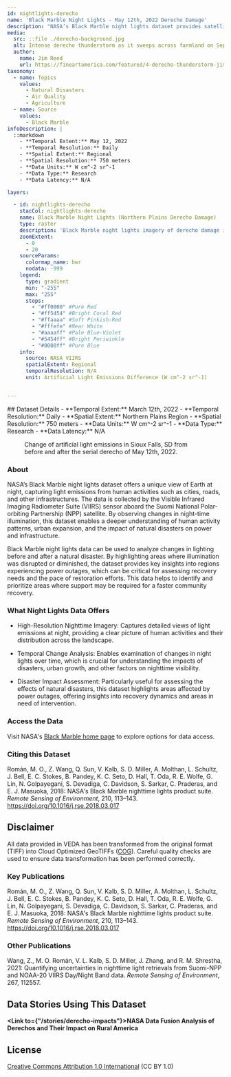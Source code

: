 ---
id: nightlights-derecho
name: 'Black Marble Night Lights - May 12th, 2022 Derecho Damage'
description: "NASA’s Black Marble night lights dataset provides satellite images of Earth at night, capturing the light pollution from cities, roads, and other human activity."
media:
  src: ::file ./derecho-background.jpg
  alt: Intense derecho thunderstorm as it sweeps across farmland on September 23, 2018
  author:
    name: Jim Reed
    url: https://fineartamerica.com/featured/4-derecho-thunderstorm-jim-reed-photographyscience-photo-library.html
taxonomy:
  - name: Topics
    values:
      - Natural Disasters
      - Air Quality
      - Agriculture
  - name: Source
    values:
      - Black Marble
infoDescription: |
  ::markdown
    - **Temporal Extent:** May 12, 2022
    - **Temporal Resolution:** Daily
    - **Spatial Extent:** Regional
    - **Spatial Resolution:** 750 meters
    - **Data Units:** W cm^-2 sr^-1
    - **Data Type:** Research
    - **Data Latency:** N/A

layers:

  - id: nightlights-derecho
    stacCol: nightlights-derecho
    name: Black Marble Night Lights (Northern Plains Derecho Damage)
    type: raster
    description: 'Black Marble night lights imagery of derecho damage in the Northern Plains region that occured May 12th, 2022.'
    zoomExtent:
      - 0
      - 20
    sourceParams:
      colormap_name: bwr
      nodata: -999
    legend:
      type: gradient
      min: "-255"
      max: "255"
      stops:
        - "#ff0000" #Pure Red
        - "#ff5454" #Bright Coral Red
        - "#ffaaaa" #Soft Pinkish-Red
        - "#fffefe" #Near White
        - "#aaaaff" #Pale Blue-Violet
        - "#5454ff" #Bright Periwinkle
        - "#0000ff" #Pure Blue
    info:
      source: NASA VIIRS
      spatialExtent: Regional
      temporalResolution: N/A
      unit: Artificial Light Emissions Difference (W cm^-2 sr^-1)


---

<Block>
  <Prose>
  ## Dataset Details
  - **Temporal Extent:** March 12th, 2022
  - **Temporal Resolution:** Daily
  - **Spatial Extent:** Northern Plains Region
  - **Spatial Resolution:** 750 meters
  - **Data Units:** W cm^-2 sr^-1
  - **Data Type:** Research
  - **Data Latency:** N/A
  </Prose>
<Figure>
  <Map
    datasetId='nightlights-derecho'
    layerId='nightlights-derecho'
    dateTime='2022-05-10'
    zoom={9}
    center={[-96.7319, 43.5416]}
  />
  <Caption
    attrAuthor='NASA'
    attrUrl='https://nasa.gov/'
  >
    Change of artificial light emissions in Sioux Falls, SD from before and after the serial derecho of May 12th, 2022.
  </Caption>
  </Figure>
</Block>

<Block>
  <Prose>

  ### About

  NASA’s Black Marble night lights dataset offers a unique view of Earth at night, capturing light emissions from human activities such as cities, roads, and other infrastructures. The data is collected by the Visible Infrared Imaging Radiometer Suite (VIIRS) sensor aboard the Suomi National Polar-orbiting Partnership (NPP) satellite. By observing changes in night-time illumination, this dataset enables a deeper understanding of human activity patterns, urban expansion, and the impact of natural disasters on power and infrastructure.

  Black Marble night lights data can be used to analyze changes in lighting before and after a natural disaster. By highlighting areas where illumination was disrupted or diminished, the dataset provides key insights into regions experiencing power outages, which can be critical for assessing recovery needs and the pace of restoration efforts. This data helps to identify and prioritize areas where support may be required for a faster community recovery.

  </Prose>
</Block>

<Block>
  
  <Prose>

  ### What Night Lights Data Offers

  * High-Resolution Nighttime Imagery: Captures detailed views of light emissions at night, providing a clear picture of human activities and their distribution across the landscape.
  
  * Temporal Change Analysis: Enables examination of changes in night lights over time, which is crucial for understanding the impacts of disasters, urban growth, and other factors on nighttime visibility.
  
  * Disaster Impact Assessment: Particularly useful for assessing the effects of natural disasters, this dataset highlights areas affected by power outages, offering insights into recovery dynamics and areas in need of intervention.
    
  </Prose>
</Block>

<Block>
  <Prose>
  
  ### Access the Data

  Visit NASA's [Black Marble home page](https://blackmarble.gsfc.nasa.gov) to explore options for data access.
  
  </Prose>
</Block>

<Block>
  <Prose>
    
  ### Citing this Dataset

  Román, M. O., Z. Wang, Q. Sun, V. Kalb, S. D. Miller, A. Molthan, L. Schultz, J. Bell, E. C. Stokes, B. Pandey, K. C. Seto, D. Hall, T. Oda, R. E. Wolfe, G. Lin, N. Golpayegani, S. Devadiga, C. Davidson, S. Sarkar, C. Praderas, and E. J. Masuoka, 2018: NASA's Black Marble nighttime lights product suite. *Remote Sensing of Environment*, 210, 113–143. https://doi.org/10.1016/j.rse.2018.03.017  
  
  </Prose>
</Block>

<Block>
  <Prose>
  
  ## Disclaimer

  All data provided in VEDA has been transformed from the original format (TIFF) into Cloud Optimized GeoTIFFs ([COG](https://www.cogeo.org)). Careful quality checks are used to ensure data transformation has been performed correctly.  
  
  </Prose>
</Block>

<Block>
  <Prose>

  ### Key Publications
  
  Román, M. O., Z. Wang, Q. Sun, V. Kalb, S. D. Miller, A. Molthan, L. Schultz, J. Bell, E. C. Stokes, B. Pandey, K. C. Seto, D. Hall, T. Oda, R. E. Wolfe, G. Lin, N. Golpayegani, S. Devadiga, C. Davidson, S. Sarkar, C. Praderas, and E. J. Masuoka, 2018: NASA's Black Marble nighttime lights product suite. *Remote Sensing of Environment*, 210, 113–143. https://doi.org/10.1016/j.rse.2018.03.017  
 
  </Prose>
</Block>

<Block>
  <Prose>

  ### Other Publications
  
  Wang, Z., M. O. Román, V. L. Kalb, S. D. Miller, J. Zhang, and R. M. Shrestha, 2021: Quantifying uncertainties in nighttime light retrievals from Suomi-NPP and NOAA-20 VIIRS Day/Night Band data. *Remote Sensing of Environment*, 267, 112557.   
  
  </Prose>
</Block>

<Block>
  <Prose>
  
  ## Data Stories Using This Dataset
  
  **<Link to={"/stories/derecho-impacts"}>NASA Data Fusion Analysis of Derechos and Their Impact on Rural America</Link>**
  
  </Prose>
</Block>

<Block>
  <Prose>
  
  ## License
  
  [Creative Commons Attribution 1.0 International](https://creativecommons.org/publicdomain/zero/1.0/legalcode) (CC BY 1.0)

  </Prose>
</Block>


